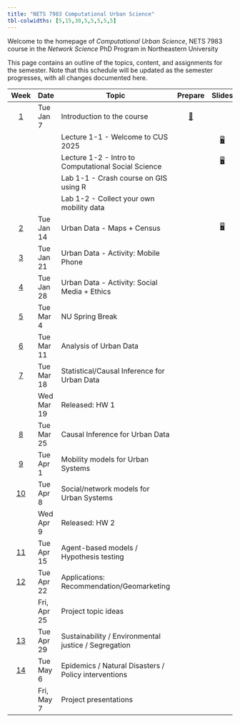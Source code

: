 ```yaml
---
title: "NETS 7983 Computational Urban Science"
tbl-colwidths: [5,15,30,5,5,5,5,5]
---
```


Welcome to the homepage of *Computational Urban Science*, NETS 7983 course in the *Network Science* PhD Program in Northeastern University

This page contains an outline of the topics, content, and assignments for the semester. Note that this schedule will be updated as the semester progresses, with all changes documented here.

::: column-screen-inset-right
| Week | Date | Topic | Prepare | Slides | Lab | HW | Project |   |   |
|:------:|--------|--------|:------:|:------:|:------:|:------:|:------:|:------:|:------:|
| [1](/weeks/week-1.html) | Tue Jan 7 | Introduction to the course | [📖](/weeks/week-1.html "Week 1 Summary") |  |  |  |  |  |  |
|  |  | Lecture 1-1 - Welcome to CUS 2025 |  | [🖥️](/slides/lec-1-1.html "Lab slides") |  |  |  |  |  |
|  |  | Lecture 1-2 - Intro to Computational Social Science |  | [🖥️](/slides/lec-1-2.html "Lab slides") |  |  |  |  |  |
|  |  | Lab 1-1 - Crash course on GIS using R |  |  | [💻](/labs/lab-1-1.html "Lab instructions") |  |  |  |  |
|  |  | Lab 1-2 - Collect your own mobility data |  |  | [💻](/labs/lab-1-2.html "Lab instructions") |  |  |  |  |
| [2](/weeks/week-2.html) | Tue Jan 14 | Urban Data - Maps + Census |  | [🖥️](/slides/lec-2.html "Lab slides") |  [💻](/labs/lab-2-1.html "Lab instructions") |  |  |  |  |
| [3](/weeks/week-3.html) | Tue Jan 21 | Urban Data - Activity: Mobile Phone |  |  |  |  |  |  |  |
| [4](/weeks/week-4.html) | Tue Jan 28 | Urban Data - Activity: Social Media + Ethics |  |  |  |  |  |  |  |
| [5](/weeks/week-5.html) | Tue Mar 4 | NU Spring Break |  |  |  |  |  |  |  |
| [6](/weeks/week-6.html) | Tue Mar 11 | Analysis of Urban Data |  |  |  |  |  |  |  |
| [7](/weeks/week-1.html) | Tue Mar 18 | Statistical/Causal Inference for Urban Data |  |  |  |  |  |  |  |
|  | Wed Mar 19 | Released: HW 1 |  |  |  | [✍️](/hw/hw-1.html) |  |  |  |
| [8](/weeks/week-1.html) | Tue Mar 25 | Causal Inference for Urban Data |  |  |  |  |  |  |  |
| [9](/weeks/week-1.html) | Tue Apr 1 | Mobility models for Urban Systems |  |  |  |  |  |  |  |
| [10](/weeks/week-1.html) | Tue Apr 8 | Social/network models for Urban Systems |  |  |  |  |  |  |  |
|  | Wed Apr 9 | Released: HW 2 |  |  |  | [✍️](/hw/hw-2.html) |  |  |  |
| [11](/weeks/week-1.html) | Tue Apr 15 | Agent-based models / Hypothesis testing |  |  |  |  |  |  |  |
| [12](/weeks/week-1.html) | Tue Apr 22 | Applications: Recommendation/Geomarketing |  |  |  |  |  |  |  |
|  | Fri, Apr 25 | Project topic ideas |  |  |  |  | [📂](project-description.html#topic-ideas) |  |  |
| [13](/weeks/week-1.html) | Tue Apr 29 | Sustainability / Environmental justice / Segregation |  |  |  |  |  |  |  |
| [14](/weeks/week-1.html) | Tue May 6 | Epidemics / Natural Disasters / Policy interventions |  |  |  |  |  |  |  |
|  | Fri, May 7 | Project presentations |  |  |  |  | [📂](project-description.html#topic-ideas) |  |  |
:::